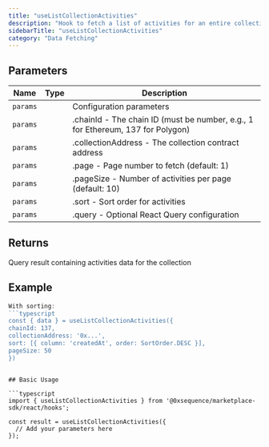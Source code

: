 ```yaml
---
title: "useListCollectionActivities"
description: "Hook to fetch a list of activities for an entire collection Fetches activities (transfers, sales, offers, etc.) for all tokens in a collection from the marketplace with support for pagination and sorting."
sidebarTitle: "useListCollectionActivities"
category: "Data Fetching"
---
```


## Parameters

| Name | Type | Description |
|------|------|-------------|
| `params` |  | Configuration parameters |
| `params` |  | .chainId - The chain ID (must be number, e.g., 1 for Ethereum, 137 for Polygon) |
| `params` |  | .collectionAddress - The collection contract address |
| `params` |  | .page - Page number to fetch (default: 1) |
| `params` |  | .pageSize - Number of activities per page (default: 10) |
| `params` |  | .sort - Sort order for activities |
| `params` |  | .query - Optional React Query configuration |

## Returns

Query result containing activities data for the collection

## Example

```typescript
With sorting:
```typescript
const { data } = useListCollectionActivities({
chainId: 137,
collectionAddress: '0x...',
sort: [{ column: 'createdAt', order: SortOrder.DESC }],
pageSize: 50
})
```
```

## Basic Usage

```typescript
import { useListCollectionActivities } from '@0xsequence/marketplace-sdk/react/hooks';

const result = useListCollectionActivities({
  // Add your parameters here
});
```


